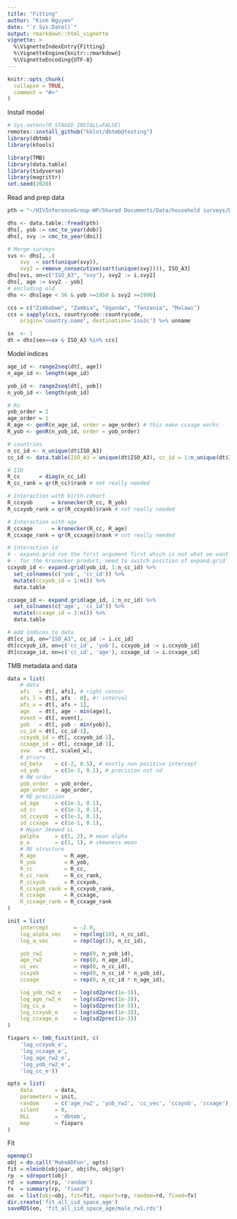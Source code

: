 ```yaml
---
title: "Fitting"
author: "Kinh Nguyen"
date: "`r Sys.Date()`"
output: rmarkdown::html_vignette
vignette: >
  %\VignetteIndexEntry{Fitting}
  %\VignetteEngine{knitr::rmarkdown}
  %\VignetteEncoding{UTF-8}
---
```


```r
knitr::opts_chunk(
  collapse = TRUE,
  comment = "#>"
)
```

Install model

```r
# Sys.setenv(R_STAGED_INSTALL=FALSE)
remotes::install_github("kklot/dbtmb@testing")
library(dbtmb)
library(ktools)

library(TMB)
library(data.table)
library(tidyverse)
library(magrittr)
set.seed(2020)
```

Read and prep data

```r
pth = "~/HIVInferenceGroup-WP/Shared Documents/Data/household surveys/DHS/AFRICA_lite.csv.bz2"

dhs <- data.table::fread(pth)
dhs[, yob := cmc_to_year(dob)]
dhs[, svy := cmc_to_year(doi)]

# Merge surveys
svs <- dhs[, .(
    svy  = sort(unique(svy)), 
    svy2 = remove_consecutive(sort(unique(svy)))), ISO_A3]
dhs[svs, on=c("ISO_A3", "svy"), svy2 := i.svy2]
dhs[, age := svy2 - yob]
# excluding old
dhs <- dhs[age < 56 & yob >=1950 & svy2 >=1990]

ccs = c("Zimbabwe", "Zambia", "Uganda", "Tanzania", "Malawi")
ccs = sapply(ccs, countrycode::countrycode, 
    origin='country.name', destination='iso3c') %>% unname

sx  <- 1
dt = dhs[sex==sx & ISO_A3 %in% ccs]
```

Model indices

```r
age_id <- range2seq(dt[, age])
n_age_id <- length(age_id)

yob_id <- range2seq(dt[, yob])
n_yob_id <- length(yob_id)

# Rs
yob_order = 2
age_order = 1
R_age <- genR(n_age_id, order = age_order) # this make ccxage works
R_yob <- genR(n_yob_id, order = yob_order)

# countries
n_cc_id <- n_unique(dt$ISO_A3)
cc_id <- data.table(ISO_A3 = unique(dt$ISO_A3), cc_id = 1:n_unique(dt$ISO_A3))

# IID
R_cc      = diag(n_cc_id)
R_cc_rank = qr(R_cc)$rank # not really needed

# Interaction with birth cohort
R_ccxyob      = kronecker(R_cc, R_yob)
R_ccxyob_rank = qr(R_ccxyob)$rank # not really needed

# Interaction with age
R_ccxage      = kronecker(R_cc, R_age)
R_ccxage_rank = qr(R_ccxage)$rank # not really needed

# interaction id
# - expand.grid run the first argument first which is not what we want
# - for the kronecker product, need to switch position of expand.grid
ccxyob_id <- expand.grid(yob_id, 1:n_cc_id) %>% 
  set_colnames(c('yob', 'cc_id')) %>% 
  mutate(ccxyob_id = 1:n()) %>%
  data.table

ccxage_id <- expand.grid(age_id, 1:n_cc_id) %>% 
  set_colnames(c('age', 'cc_id')) %>% 
  mutate(ccxage_id = 1:n()) %>%
  data.table

# add indices to data
dt[cc_id, on="ISO_A3", cc_id := i.cc_id]
dt[ccxyob_id, on=c('cc_id', 'yob'), ccxyob_id := i.ccxyob_id]
dt[ccxage_id, on=c('cc_id', 'age'), ccxage_id := i.ccxage_id]
```

TMB metadata and data

```r
data = list(
    # data
    afs   = dt[, afs], # right censor 
    afs_l = dt[, afs - 0], #! interval
    afs_u = dt[, afs + 1], 
    age   = dt[, age - min(age)],
    event = dt[, event],
    yob   = dt[, yob - min(yob)], 
    cc_id = dt[, cc_id-1],
    ccxyob_id = dt[, ccxyob_id-1],
    ccxage_id = dt[, ccxage_id-1],
    svw   = dt[, scaled_w],
    # priors
    sd_beta    = c(-2, 0.5), # mostly non positive intercept
    sd_yob     = c(1e-3, 0.1), # precision not sd
    # RW order
    yob_order  = yob_order,
    age_order  = age_order,
    # RE precision
    sd_age     = c(1e-3, 0.1),
    sd_cc      = c(1e-3, 0.1),
    sd_ccxyob  = c(1e-3, 0.1),
    sd_ccxage  = c(1e-1, 0.1),
    # Hyper Skewed LL
    palpha     = c(5, 2), # mean alpha
    p_a        = c(1, 1), # skewness mean
    # RE structure
    R_age         = R_age,
    R_yob         = R_yob,
    R_cc          = R_cc,
    R_cc_rank     = R_cc_rank,
    R_ccxyob      = R_ccxyob,
    R_ccxyob_rank = R_ccxyob_rank,
    R_ccxage      = R_ccxage,
    R_ccxage_rank = R_ccxage_rank
)

init = list(
    intercept        = -2.0,
    log_alpha_vec    = rep(log(10), n_cc_id),
    log_a_vec        = rep(log(1), n_cc_id),

    yob_rw2          = rep(0, n_yob_id),
    age_rw2          = rep(0, n_age_id),
    cc_vec           = rep(0, n_cc_id),
    ccxyob           = rep(0, n_cc_id * n_yob_id),
    ccxage           = rep(0, n_cc_id * n_age_id),

    log_yob_rw2_e    = log(sd2prec(1e-3)),
    log_age_rw2_e    = log(sd2prec(1e-3)),
    log_cc_e         = log(sd2prec(1e-3)),
    log_ccxyob_e     = log(sd2prec(1e-3)),
    log_ccxage_e     = log(sd2prec(1e-3))
)

fixpars <- tmb_fixit(init, c(
    'log_ccxyob_e', 
    'log_ccxage_e', 
    'log_age_rw2_e', 
    'log_yob_rw2_e', 
    'log_cc_e'))

opts = list(
    data       = data,
    parameters = init,
    random     = c('age_rw2', 'yob_rw2', 'cc_vec', 'ccxyob', 'ccxage'),
    silent     = 0,
    DLL        = 'dbtmb', 
    map        = fixpars
)
```

Fit

```r
openmp()
obj = do.call('MakeADFun', opts)
fit = nlminb(obj$par, obj$fn, obj$gr)
rp  = sdreport(obj)
rd  = summary(rp, 'random')
fx  = summary(rp, 'fixed')
oo  = list(obj=obj, fit=fit, report=rp, random=rd, fixed=fx)
dir.create('fit_all_iid_space_age')
saveRDS(oo, 'fit_all_iid_space_age/male_rw1.rds')
```